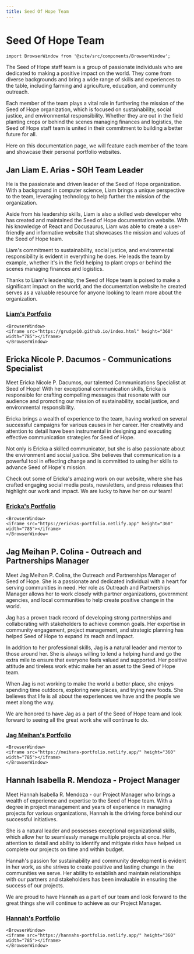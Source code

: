 ```yaml
---
title: Seed Of Hope Team
---
```


# Seed Of Hope Team

```mdx-code-block
import BrowserWindow from '@site/src/components/BrowserWindow';
```

The Seed of Hope staff team is a group of passionate individuals who are dedicated to making a positive impact on the world. They come from diverse backgrounds and bring a wide range of skills and experiences to the table, including farming and agriculture, education, and community outreach.

Each member of the team plays a vital role in furthering the mission of the Seed of Hope organization, which is focused on sustainability, social justice, and environmental responsibility. Whether they are out in the field planting crops or behind the scenes managing finances and logistics, the Seed of Hope staff team is united in their commitment to building a better future for all.

Here on this documentation page, we will feature each member of the team and showcase their personal portfolio websites.

## Jan Liam E. Arias - SOH Team Leader

He is the passionate and driven leader of the Seed of Hope organization. With a background in computer science, Liam brings a unique perspective to the team, leveraging technology to help further the mission of the organization.

Aside from his leadership skills, Liam is also a skilled web developer who has created and maintained the Seed of Hope documentation website. With his knowledge of React and Docusaurus, Liam was able to create a user-friendly and informative website that showcases the mission and values of the Seed of Hope team.

Liam's commitment to sustainability, social justice, and environmental responsibility is evident in everything he does. He leads the team by example, whether it's in the field helping to plant crops or behind the scenes managing finances and logistics.

Thanks to Liam's leadership, the Seed of Hope team is poised to make a significant impact on the world, and the documentation website he created serves as a valuable resource for anyone looking to learn more about the organization.

### [Liam's Portfolio](https://grudge10.github.io/index.html)

```mdx-code-block
<BrowserWindow>
<iframe src="https://grudge10.github.io/index.html" height="360" width="785"></iframe>
</BrowserWindow>
```

## Ericka Nicole P. Dacumos - Communications Specialist

Meet Ericka Nicole P. Dacumos, our talented Communications Specialist at Seed of Hope! With her exceptional communication skills, Ericka is responsible for crafting compelling messages that resonate with our audience and promoting our mission of sustainability, social justice, and environmental responsibility.

Ericka brings a wealth of experience to the team, having worked on several successful campaigns for various causes in her career. Her creativity and attention to detail have been instrumental in designing and executing effective communication strategies for Seed of Hope.

Not only is Ericka a skilled communicator, but she is also passionate about the environment and social justice. She believes that communication is a powerful tool in effecting change and is committed to using her skills to advance Seed of Hope's mission.

Check out some of Ericka's amazing work on our website, where she has crafted engaging social media posts, newsletters, and press releases that highlight our work and impact. We are lucky to have her on our team!

### [Ericka's Portfolio](https://erickas-portfolio.netlify.app)

```mdx-code-block
<BrowserWindow>
<iframe src="https://erickas-portfolio.netlify.app" height="360" width="785"></iframe>
</BrowserWindow>
```

## Jag Meihan P. Colina - Outreach and Partnerships Manager

Meet Jag Meihan P. Colina, the Outreach and Partnerships Manager of Seed of Hope. She is a passionate and dedicated individual with a heart for serving communities in need. Her role as Outreach and Partnerships Manager allows her to work closely with partner organizations, government agencies, and local communities to help create positive change in the world.

Jag has a proven track record of developing strong partnerships and collaborating with stakeholders to achieve common goals. Her expertise in community engagement, project management, and strategic planning has helped Seed of Hope to expand its reach and impact.

In addition to her professional skills, Jag is a natural leader and mentor to those around her. She is always willing to lend a helping hand and go the extra mile to ensure that everyone feels valued and supported. Her positive attitude and tireless work ethic make her an asset to the Seed of Hope team.

When Jag is not working to make the world a better place, she enjoys spending time outdoors, exploring new places, and trying new foods. She believes that life is all about the experiences we have and the people we meet along the way.

We are honored to have Jag as a part of the Seed of Hope team and look forward to seeing all the great work she will continue to do.

### [Jag Meihan's Portfolio](https://meihans-portfolio.netlify.app/)

```mdx-code-block
<BrowserWindow>
<iframe src="https://meihans-portfolio.netlify.app/" height="360" width="785"></iframe>
</BrowserWindow>
```

## Hannah Isabella R. Mendoza - Project Manager

Meet Hannah Isabella R. Mendoza - our Project Manager who brings a wealth of experience and expertise to the Seed of Hope team. With a degree in project management and years of experience in managing projects for various organizations, Hannah is the driving force behind our successful initiatives.

She is a natural leader and possesses exceptional organizational skills, which allow her to seamlessly manage multiple projects at once. Her attention to detail and ability to identify and mitigate risks have helped us complete our projects on time and within budget.

Hannah's passion for sustainability and community development is evident in her work, as she strives to create positive and lasting change in the communities we serve. Her ability to establish and maintain relationships with our partners and stakeholders has been invaluable in ensuring the success of our projects.

We are proud to have Hannah as a part of our team and look forward to the great things she will continue to achieve as our Project Manager.

### [Hannah's Portfolio](https://hannahs-portfolio.netlify.app/)

```mdx-code-block
<BrowserWindow>
<iframe src="https://hannahs-portfolio.netlify.app/" height="360" width="785"></iframe>
</BrowserWindow>
```